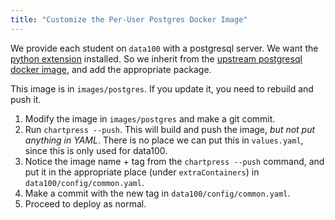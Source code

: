 ```yaml
---
title: "Customize the Per-User Postgres Docker Image"
---
```


We provide each student on `data100` with a postgresql server. We want the
[python extension](https://www.postgresql.org/docs/current/plpython.html)
installed. So we inherit from the [upstream postgresql docker
image](https://hub.docker.com/_/postgres), and add the appropriate
package.

This image is in `images/postgres`. If you update it, you need to
rebuild and push it.

1. Modify the image in `images/postgres` and make a git commit.
2. Run `chartpress --push`. This will build and push the image, *but
   not put anything in YAML*. There is no place we can put this in
   `values.yaml`, since this is only used for data100.
3. Notice the image name + tag from the `chartpress --push` command,
   and put it in the appropriate place (under `extraContainers`) in
   `data100/config/common.yaml`.
4. Make a commit with the new tag in `data100/config/common.yaml`.
5. Proceed to deploy as normal.
